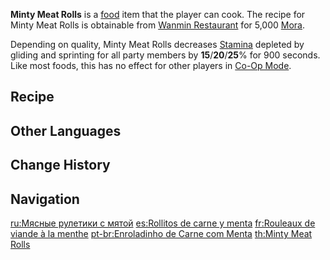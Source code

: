 {{Food Infobox
|id              = 108232
|name            = Minty Meat Rolls
|description     = A sour-and-spicy dish.
|desc_suspicious = The saltiness of the dipping sauce has completely covered the fresh flavor of the dish. If you don't wish to dilute it with water, then you'll just have to scarf it down with a big mouthful of rice.
|desc_basic      = The marinated meat has been thinly sliced and rolled into the mint leaves, before being brushed with a sauce blend containing Jueyun Chilis. The unique mint flavor adds the finishing touch to this dish, turning it into an excellent addition to any cold platter.
|desc_delicious  = The meat and mint are in exquisite equilibrium, tender and not greasy, delicate and not bitter. The spiciness awakens the twain's poetic balance with startling clarity as it leaps in your mouth, only to close with a sigh of perfection.
|type            = Adventurer's Dishes
|effectType      = Stamina Reduction
|effect          = Decreases all party members' gliding and sprinting Stamina consumption by (var1)% for 900s.
|eff_suspicious1 = 15
|eff_basic1      = 20
|eff_delicious1  = 25
|rarity          = 3
|variant         = 
|region          = Liyue
|recipe          = Sold by [[Wanmin Restaurant]]
}}
'''Minty Meat Rolls''' is a [[food]] item that the player can cook. The recipe for Minty Meat Rolls is obtainable from [[Wanmin Restaurant]] for 5,000 [[Mora]].

Depending on quality, Minty Meat Rolls decreases [[Stamina]] depleted by gliding and sprinting for all party members by '''15'''/'''20'''/'''25'''% for 900 seconds. Like most foods, this has no effect for other players in [[Co-Op Mode]].

==Recipe==
{{Recipe
|type = Cooking
|Mint = 4
|Raw Meat = 3
|Jueyun Chili = 1
|sort = Mint,Raw Meat,Jueyun Chili
}}

==Other Languages==
{{Other Languages
|en      = Minty Meat Rolls
|zhs     = 兽肉薄荷卷
|zhs_rm  = Shòuròu Bòhé Juǎn
|zht     = 獸肉薄荷捲
|zht_rm  = Shòuròu Bòhé Juǎn
|zh_tl   = Minty Beast Meat Roll
|ja      = ミントの獣肉巻き
|ja_rm   = Minto no Juuniku Maki
|ja_tl   = Minty Meat Rolls
|ko      = 허브 고기말이
|ko_rm   = Heobeu Gogimal'i
|ko_tl   = Herb Meat Rolls
|es      = Rollitos de carne y menta
|es_tl   = Mint and Meat Rolls
|fr      = Rouleaux de viande à la menthe
|fr_tl   = Minty Meat Rolls
|ru      = Мясные рулетики с мятой
|ru_tl   = Meat Rolls with Mint
|th      = Minty Meat Rolls
|vi      = Thịt Rừng Cuộn Bạc Hà
|vi_tl   = 
|de      = Minzröllchen
|de_tl   = Mint Rolls
|id      = Minty Meat Roll
|pt      = Enroladinho de Carne com Menta
|pt_tl   = Minty Meat Roll
}}

==Change History==
{{Change History|1.4}}

==Navigation==
{{Food Navbox}}

[[ru:Мясные рулетики с мятой]]
[[es:Rollitos de carne y menta]]
[[fr:Rouleaux de viande à la menthe]]
[[pt-br:Enroladinho de Carne com Menta]]
[[th:Minty Meat Rolls]]